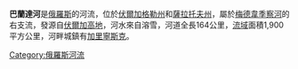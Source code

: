 {{Infobox river
| name              = 巴蘭達河
| native_name       ={{native name|ru|Баланда}}
| image             = 
| image_caption     = 
| subdivision_type1 = 國家
| subdivision_name1 = [[俄羅斯|俄羅斯]]
| length            = {{convert|164|km|abbr=on}}
| source1_location  = 
| source1_elevation = 
| source1_coordinates = 
| mouth             = [[梅德韋季察河|梅德韋季察河]]
| mouth_elevation   = 
| mouth_coordinates = {{coord|51.3415|N|44.7891|E|source:kolossus-dewiki|display=it}}
| discharge1_avg    = 
| progression       = [[梅德韋季察河|梅德韋季察河]]→ {{RDon}}
| basin_size        = {{convert|1900|km2|sqmi|abbr=on}}
| tributaries_left  = 
| tributaries_right = 
}}

'''巴蘭達河'''是[[俄羅斯|俄羅斯]]的河流，位於[[伏爾加格勒州|伏爾加格勒州]]和[[薩拉托夫州|薩拉托夫州]]，屬於[[梅德韋季察河|梅德韋季察河]]的右支流，發源自[[伏爾加高地|伏爾加高地]]，河水來自溶雪，河道全長164公里，[[流域|流域]]面積1,900平方公里，河畔城鎮有[[加里寧斯克|加里寧斯克]]。

{{Russia-geo-stub}}

[[Category:俄羅斯河流|Category:俄羅斯河流]]